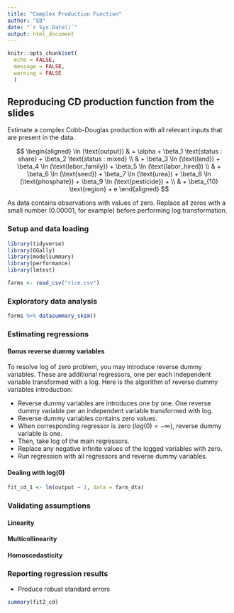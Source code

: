 ```yaml
---
title: "Complex Production Function"
author: "EB"
date: "`r Sys.Date()`"
output: html_document
---
```


```r
knitr::opts_chunk$set(
  echo = FALSE, 
  message = FALSE,
  warning = FALSE
  )
```

## Reproducing CD production function from the slides

Estimate a complex Cobb-Douglas production with all relevant inputs that are present in the data.

$$
\begin{aligned}
\ln (\text{output}) & = \alpha + \beta_1 \text{status : share} + \beta_2 \text{status : mixed} \\
& + \beta_3 \ln (\text{land}) + \beta_4 \ln (\text{labor_family}) + \beta_5 \ln (\text{labor_hired}) \\
& + \beta_6 \ln (\text{seed}) + \beta_7 \ln (\text{urea}) + \beta_8 \ln (\text{phosphate}) + \beta_9 \ln (\text{pesticide})  + \\ 
& + \beta_{10} \text{region} + e
\end{aligned}
$$

As data contains observations with values of zero. Replace all zeros with a small number (0.00001, for example) before performing log transformation.

### Setup and data loading

```r
library(tidyverse)
library(GGally)
library(modelsummary)
library(performance)
library(lmtest)

farms <- read_csv("rice.csv")
```

### Exploratory data analysis

```r
farms %>% datasummary_skim()
```

### Estimating regressions

#### Bonus reverse dummy variables

To resolve log of zero problem, you may introduce reverse dummy variables. These are additional regressors, one per each independent variable transformed with a log. Here is the algorithm of reverse dummy variables introduction:

-   Reverse dummy variables are introduces one by one. One reverse dummy variable per an independent variable transformed with log.
-   Reverse dummy variables contains zero values.
-   When corresponding regressor is zero ($log(0) = -\infty$), reverse dummy variable is one.
-   Then, take log of the main regressors.
-   Replace any negative infinite values of the logged variables with zero.
-   Run regression with all regressors and reverse dummy variables.

#### Dealing with log(0)

```r
fit_cd_1 <- lm(output ~ 1, data = farm_dta)
```

### Validating assumptions

#### Linearity

#### Multicollinearity

#### Homoscedasticity

### Reporting regression results

-   Produce robust standard errors

```r
summary(fit2_cd)
```
